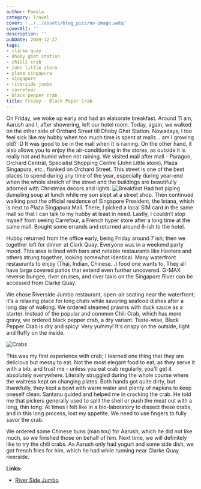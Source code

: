 ```yaml
---
author: Pamela
category: Travel
cover: '../../assets/blog_pics/no-image.webp'
coverAlt: ''
description: ''
pubDate: 2009-12-27
tags:
- clarke quay
- dhoby ghat station
- chilli crab
- john little store
- plaza singapura
- singapore
- riverside jumbo
- carrefour
- black pepper crab
title: Friday - Black Peper Crab
---
```



On Friday, we woke up early and had an elaborate breakfast. Around 11 am, Aarush and I, after showering, left our hotel room. Today, again, we walked on the other side of Orchard Street till Dhoby Ghat Station. Nowadays, I too feel sick like my hubby when too much time is spent at malls… am I growing old? :D It was good to be in the mall when it is raining. On the other hand, it also allows you to enjoy the air-conditioning in the stores, as outside it is really hot and humid when not raining. We visited mall after mall - Paragon, Orchard Central, Specialist Shopping Centre (John Little store), Plaza Singapura, etc., flanked on Orchard Street. This street is one of the best places to spend during any time of the year, especially during year-end when the whole stretch of the street and the buildings are beautifully adorned with Christmas decors and lights.
<Image src={pic1} alt="Breakfast"/>
Had hot piping dumpling soup at lunch while my son slept at a street shop. Then continued walking past the official residence of Singapore President, the Istana, which is next to Plaza Singapura Mall. There, I picked a local SIM card in the same mall so that I can talk to my hubby at least in need. Lastly, I couldn’t stop myself from seeing Carrefour, a French hyper store after a long time at the same mall. Bought some errands and returned around 6-ish to the hotel.

Hubby returned from the office early, being Friday around 7 ish; then we together left for dinner at Clark Quay. Everyone was in a weekend party mood. This area is lined with bars and notable restaurants like Hooters and others strung together, looking somewhat identical. Many waterfront restaurants to enjoy (Thai, Indian, Chinese...) food one wants to. They all have large covered patios that extend even further uncovered. G-MAX reverse bungee, river cruises, and river taxis on the Singapore River can be accessed from Clarke Quay.

We chose Riverside Jumbo restaurant, open-air seating near the waterfront; it's a relaxing place for long chats while savoring seafood dishes after a long day of walking. We ordered steamed prawns with duck sauce as a starter. Instead of the popular and common Chili Crab, which has more gravy, we ordered black pepper crab, a dry variant. Taste-wise, Black Pepper Crab is dry and spicy! Very yummy! It's crispy on the outside, light and fluffy on the inside.

<Image src={pic2} alt="Crabs"/>

This was my first experience with crab; I learned one thing that they are delicious but messy to eat. Not the most elegant food to eat, as they serve it with a bib, and trust me - unless you eat crab regularly, you'll get it absolutely everywhere. Literally struggled during the whole course where the waitress kept on changing plates. Both hands got quite dirty, but thankfully, they kept a bowl with warm water and plenty of napkins to keep oneself clean. Santanu guided and helped me in cracking the crab. He told me that pickers generally used to split the shell or push the meat out with a long, thin tong. At times I felt like in a bio-laboratory to dissect these crabs, and in this long process, lost my appetite. We need to use fingers to fully savor the crab.

We ordered some Chinese buns (man tou) for Aarush, which he did not like much, so we finished those on behalf of him. Next time, we will definitely like to try the chili crabs. As Aarush only had yogurt and some side dish, we got french fries for him, which he had while running near Clarke Quay riverside.

**Links:**
- [River Side Jumbo](http://www.jumboseafood.com.sg/)